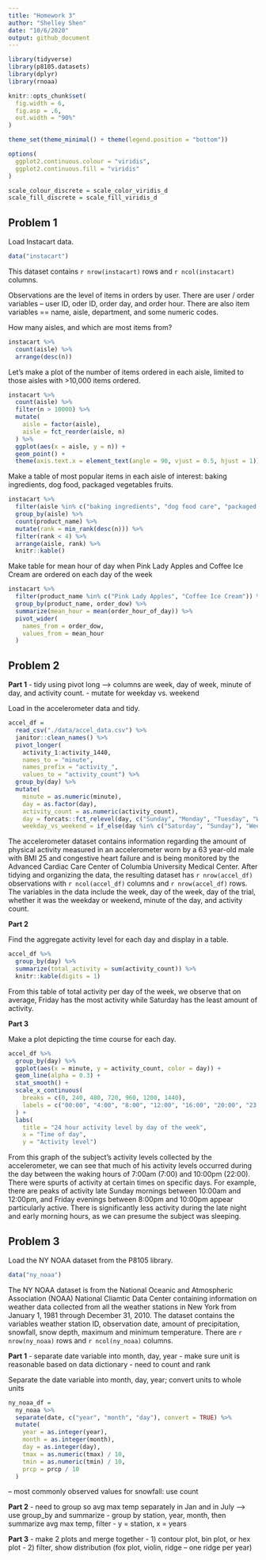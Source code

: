 ```yaml
---
title: "Homework 3"
author: "Shelley Shen"
date: "10/6/2020"
output: github_document
---
```


```r
library(tidyverse)
library(p8105.datasets)
library(dplyr)
library(rnoaa)

knitr::opts_chunk$set(
  fig.width = 6,
  fig.asp = .6, 
  out.width = "90%"
)

theme_set(theme_minimal() + theme(legend.position = "bottom"))

options(
  ggplot2.continuous.colour = "viridis",
  ggplot2.continuous.fill = "viridis"
)

scale_colour_discrete = scale_color_viridis_d
scale_fill_discrete = scale_fill_viridis_d
```


## Problem 1

Load Instacart data. 

```r
data("instacart")
```

This dataset contains `r nrow(instacart)` rows and `r ncol(instacart)` columns. 

Observations are the level of items in orders by user. There are user / order variables -- user ID, oder ID, order day, and order hour. There are also item variables == name, aisle, department, and some numeric codes. 



How many aisles, and which are most items from?

```r
instacart %>% 
  count(aisle) %>% 
  arrange(desc(n))
```


Let's make a plot of the number of items ordered in each aisle, limited to those aisles with >10,000 items ordered. 

```r
instacart %>% 
  count(aisle) %>% 
  filter(n > 10000) %>% 
  mutate(
    aisle = factor(aisle),
    aisle = fct_reorder(aisle, n)
  ) %>% 
  ggplot(aes(x = aisle, y = n)) +
  geom_point() +
  theme(axis.text.x = element_text(angle = 90, vjust = 0.5, hjust = 1))
```

Make a table of most popular items in each aisle of interest: baking ingredients, dog food, packaged vegetables fruits.

```r
instacart %>% 
  filter(aisle %in% c("baking ingredients", "dog food care", "packaged vegetables fruits")) %>%
  group_by(aisle) %>% 
  count(product_name) %>%
  mutate(rank = min_rank(desc(n))) %>% 
  filter(rank < 4) %>% 
  arrange(aisle, rank) %>% 
  knitr::kable()
```


Make table for mean hour of day when Pink Lady Apples and Coffee Ice Cream are ordered on each day of the week

```r
instacart %>% 
  filter(product_name %in% c("Pink Lady Apples", "Coffee Ice Cream")) %>% 
  group_by(product_name, order_dow) %>% 
  summarize(mean_hour = mean(order_hour_of_day)) %>% 
  pivot_wider(
    names_from = order_dow,
    values_from = mean_hour
  )
```



## Problem 2

**Part 1**
- tidy using pivot long --> columns are week, day of week, minute of day, and activity count. 
- mutate for weekday vs. weekend

Load in the accelerometer data and tidy. 

```r
accel_df = 
  read_csv("./data/accel_data.csv") %>% 
  janitor::clean_names() %>% 
  pivot_longer(
    activity_1:activity_1440,
    names_to = "minute",
    names_prefix = "activity_",
    values_to = "activity_count") %>% 
  group_by(day) %>% 
  mutate(
    minute = as.numeric(minute), 
    day = as.factor(day),
    activity_count = as.numeric(activity_count),
    day = forcats::fct_relevel(day, c("Sunday", "Monday", "Tuesday", "Wednesday", "Thursday", "Friday", "Saturday")),
    weekday_vs_weekend = if_else(day %in% c("Saturday", "Sunday"), "Weekend", "Weekday"))
```

The accelerometer dataset contains information regarding the amount of physical activity measured in an accelerometer worn by a 63 year-old male with BMI 25 and congestive heart failure and is being monitored by the Advanced Cardiac Care Center of Columbia University Medical Center. After tidying and organizing the data, the resulting dataset has `r nrow(accel_df)` observations with `r ncol(accel_df)` columns and `r nrow(accel_df)` rows. The variables in the data include the week, day of the week, day of the trial, whether it was the weekday or weekend, minute of the day, and activity count. 

**Part 2**

Find the aggregate activity level for each day and display in a table. 

```r
accel_df %>% 
  group_by(day) %>% 
  summarize(total_activity = sum(activity_count)) %>% 
  knitr::kable(digits = 1)
```

From this table of total activity per day of the week, we observe that on average, Friday has the most activity while Saturday has the least amount of activity. 


**Part 3**

Make a plot depicting the time course for each day. 

```r
accel_df %>% 
  group_by(day) %>% 
  ggplot(aes(x = minute, y = activity_count, color = day)) +
  geom_line(alpha = 0.3) +
  stat_smooth() +
  scale_x_continuous(
    breaks = c(0, 240, 480, 720, 960, 1200, 1440),
    labels = c("00:00", "4:00", "8:00", "12:00", "16:00", "20:00", "23:59")
  ) +
  labs(
    title = "24 hour activity level by day of the week",
    x = "Time of day",
    y = "Activity level")
```

From this graph of the subject's activity levels collected by the accelerometer, we can see that much of his activity levels occurred during the day between the waking hours of 7:00am (7:00) and 10:00pm (22:00). There were spurts of activity at certain times on specific days. For example, there are peaks of activity late Sunday mornings between 10:00am and 12:00pm, and Friday evenings between 8:00pm and 10:00pm appear particularly active. There is significantly less activity during the late night and early morning hours, as we can presume the subject was sleeping. 


## Problem 3

Load the NY NOAA dataset from the P8105 library. 

```r
data("ny_noaa")
```

The NY NOAA dataset is from the National Oceanic and Atmospheric Association (NOAA) National Cliamtic Data Center containing information on weather data collected from all the weather stations in New York from January 1, 1981 through December 31, 2010. The dataset contains the variables weather station ID, observation date, amount of precipitation, snowfall, snow depth, maximum and minimum temperature. There are `r nrow(ny_noaa)` rows and `r ncol(ny_noaa)` columns. 


**Part 1**
- separate date variable into month, day, year
- make sure unit is reasonable based on data dictionary
- need to count and rank

Separate the date variable into month, day, year; convert units to whole units

```r
ny_noaa_df = 
  ny_noaa %>%
  separate(date, c("year", "month", "day"), convert = TRUE) %>% 
  mutate(
    year = as.integer(year),
    month = as.integer(month),
    day = as.integer(day),
    tmax = as.numeric(tmax) / 10,
    tmin = as.numeric(tmin) / 10,
    prcp = prcp / 10
  )
```


-- most commonly observed values for snowfall: use count


**Part 2**
- need to group so avg max temp separately in Jan and in July --> use group_by and summarize 
- group by station, year, month, then summarize avg max temp, filter
- y = station, x = years 


**Part 3**
- make 2 plots and merge together 
- 1) contour plot, bin plot, or hex plot
- 2) filter, show distribution (fox plot, violin, ridge -- one ridge per year)













